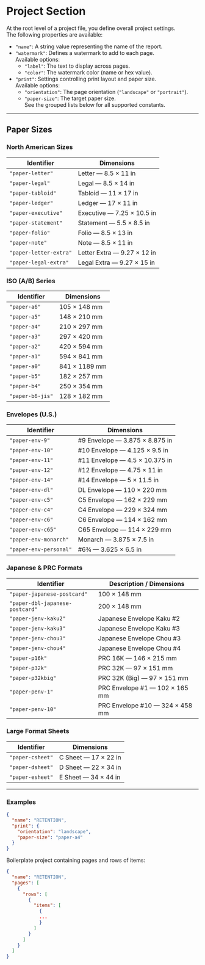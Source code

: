 # Project Section

At the root level of a project file, you define overall project settings.  
The following properties are available:

- `"name"`: A string value representing the name of the report.
- `"watermark"`: Defines a watermark to add to each page. \
  Available options:
  - `"label"`: The text to display across pages.
  - `"color"`: The watermark color (name or hex value).
- `"print"`: Settings controlling print layout and paper size. \
  Available options:
  - `"orientation"`: The page orientation (`"landscape"` or `"portrait"`).
  - `"paper-size"`: The target paper size.  
    See the grouped lists below for all supported constants.

---

## Paper Sizes

### **North American Sizes** {-}
| Identifier | Dimensions |
|-------------|-------------|
| `"paper-letter"` | Letter — 8.5 × 11 in |
| `"paper-legal"` | Legal — 8.5 × 14 in |
| `"paper-tabloid"` | Tabloid — 11 × 17 in |
| `"paper-ledger"` | Ledger — 17 × 11 in |
| `"paper-executive"` | Executive — 7.25 × 10.5 in |
| `"paper-statement"` | Statement — 5.5 × 8.5 in |
| `"paper-folio"` | Folio — 8.5 × 13 in |
| `"paper-note"` | Note — 8.5 × 11 in |
| `"paper-letter-extra"` | Letter Extra — 9.27 × 12 in |
| `"paper-legal-extra"` | Legal Extra — 9.27 × 15 in |

###  **ISO (A/B) Series** {-}
| Identifier | Dimensions |
|-------------|-------------|
| `"paper-a6"` | 105 × 148 mm |
| `"paper-a5"` | 148 × 210 mm |
| `"paper-a4"` | 210 × 297 mm |
| `"paper-a3"` | 297 × 420 mm |
| `"paper-a2"` | 420 × 594 mm |
| `"paper-a1"` | 594 × 841 mm |
| `"paper-a0"` | 841 × 1189 mm |
| `"paper-b5"` | 182 × 257 mm |
| `"paper-b4"` | 250 × 354 mm |
| `"paper-b6-jis"` | 128 × 182 mm |

### **Envelopes (U.S.)** {-}
| Identifier | Dimensions |
|-------------|-------------|
| `"paper-env-9"` | #9 Envelope — 3.875 × 8.875 in |
| `"paper-env-10"` | #10 Envelope — 4.125 × 9.5 in |
| `"paper-env-11"` | #11 Envelope — 4.5 × 10.375 in |
| `"paper-env-12"` | #12 Envelope — 4.75 × 11 in |
| `"paper-env-14"` | #14 Envelope — 5 × 11.5 in |
| `"paper-env-dl"` | DL Envelope — 110 × 220 mm |
| `"paper-env-c5"` | C5 Envelope — 162 × 229 mm |
| `"paper-env-c4"` | C4 Envelope — 229 × 324 mm |
| `"paper-env-c6"` | C6 Envelope — 114 × 162 mm |
| `"paper-env-c65"` | C65 Envelope — 114 × 229 mm |
| `"paper-env-monarch"` | Monarch — 3.875 × 7.5 in |
| `"paper-env-personal"` | #6¾ — 3.625 × 6.5 in |

###  **Japanese & PRC Formats** {-}
| Identifier | Description / Dimensions |
|-------------|--------------------------|
| `"paper-japanese-postcard"` | 100 × 148 mm |
| `"paper-dbl-japanese-postcard"` | 200 × 148 mm |
| `"paper-jenv-kaku2"` | Japanese Envelope Kaku #2 |
| `"paper-jenv-kaku3"` | Japanese Envelope Kaku #3 |
| `"paper-jenv-chou3"` | Japanese Envelope Chou #3 |
| `"paper-jenv-chou4"` | Japanese Envelope Chou #4 |
| `"paper-p16k"` | PRC 16K — 146 × 215 mm |
| `"paper-p32k"` | PRC 32K — 97 × 151 mm |
| `"paper-p32kbig"` | PRC 32K (Big) — 97 × 151 mm |
| `"paper-penv-1"` | PRC Envelope #1 — 102 × 165 mm |
| `"paper-penv-10"` | PRC Envelope #10 — 324 × 458 mm |

###  **Large Format Sheets** {-}
| Identifier | Dimensions |
|-------------|-------------|
| `"paper-csheet"` | C Sheet — 17 × 22 in |
| `"paper-dsheet"` | D Sheet — 22 × 34 in |
| `"paper-esheet"` | E Sheet — 34 × 44 in |

---

### Examples {-}

```json
{
  "name": "RETENTION",
  "print": {
    "orientation": "landscape",
    "paper-size": "paper-a4"
  }
}
```

Boilerplate project containing pages and rows of items:

```json
{
  "name": "RETENTION",
  "pages": [
    {
      "rows": [
        {
          "items": [
            {
            ...
            }
          ]
        }
      ]
    }
  ]
}
```
